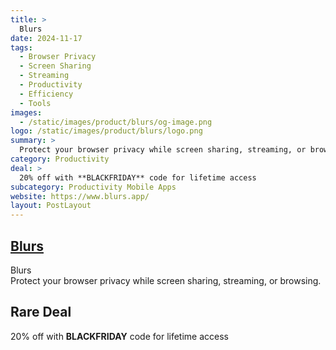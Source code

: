 ```yaml
---
title: >
  Blurs
date: 2024-11-17
tags:
  - Browser Privacy
  - Screen Sharing
  - Streaming
  - Productivity
  - Efficiency
  - Tools
images:
  - /static/images/product/blurs/og-image.png
logo: /static/images/product/blurs/logo.png
summary: >
  Protect your browser privacy while screen sharing, streaming, or browsing.
category: Productivity
deal: >
  20% off with **BLACKFRIDAY** code for lifetime access
subcategory: Productivity Mobile Apps
website: https://www.blurs.app/
layout: PostLayout
---
```


## [Blurs](https://www.blurs.app/)

Blurs <br/>
Protect your browser privacy while screen sharing, streaming, or browsing.

## Rare Deal

20% off with **BLACKFRIDAY** code for lifetime access
